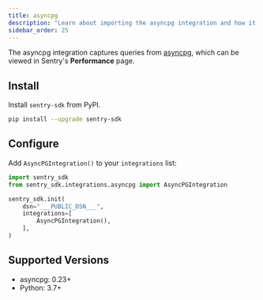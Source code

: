 ```yaml
---
title: asyncpg
description: "Learn about importing the asyncpg integration and how it captures queries from asyncpg."
sidebar_order: 25
---
```


The asyncpg integration captures queries from
[asyncpg](https://github.com/MagicStack/asyncpg), which can be viewed in Sentry's **Performance** page.

## Install

Install `sentry-sdk` from PyPI.

```bash
pip install --upgrade sentry-sdk
```

## Configure

Add `AsyncPGIntegration()` to your `integrations` list:

<SignInNote />

```python
import sentry_sdk
from sentry_sdk.integrations.asyncpg import AsyncPGIntegration

sentry_sdk.init(
    dsn="___PUBLIC_DSN___",
    integrations=[
        AsyncPGIntegration(),
    ],
)
```

## Supported Versions

- asyncpg: 0.23+
- Python: 3.7+
